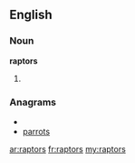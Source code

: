 ==English==

===Noun===
'''raptors'''

# {{plural of|[[raptor]]}}

===Anagrams===
* {{alphagram|aoprrst}}
* [[parrots#English|parrots]]

[[ar:raptors]]
[[fr:raptors]]
[[my:raptors]]